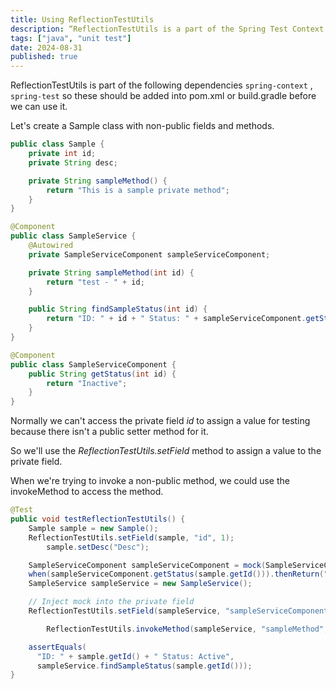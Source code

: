 ```yaml
---
title: Using ReflectionTestUtils
description: “ReflectionTestUtils is a part of the Spring Test Context framework. It's a collection for reflection-based utility methods used in a unit, and integration testing scenarios to set the non-public fields, invoke non-public methods, and inject dependencies.” — baeldung
tags: ["java", "unit test"]
date: 2024-08-31
published: true
---
```


ReflectionTestUtils is part of the following dependencies `spring-context` , `spring-test` so these should be added into pom.xml or build.gradle before we can use it.

Let's create a Sample class with non-public fields and methods.

```java
public class Sample {
	private int id;
	private String desc;

	private String sampleMethod() {
		return "This is a sample private method";
	}
}
```

```java
@Component
public class SampleService {
	@Autowired
	private SampleServiceComponent sampleServiceComponent;

	private String sampleMethod(int id) {
		return "test - " + id;
	}

	public String findSampleStatus(int id) {
		return "ID: " + id + " Status: " + sampleServiceComponent.getStatus(id);
	}
}

@Component
public class SampleServiceComponent {
	public String getStatus(int id) {
		return "Inactive";
	}
}
```

Normally we can't access the private field *id* to assign a value for testing because there isn't a public setter method for it.

So we'll use the *ReflectionTestUtils.setField* method to assign a value to the private field.

When we're trying to invoke a non-public method, we could use the invokeMethod to access the method.

```java
@Test
public void testReflectionTestUtils() {
    Sample sample = new Sample();
    ReflectionTestUtils.setField(sample, "id", 1);
		sample.setDesc("Desc");

    SampleServiceComponent sampleServiceComponent = mock(SampleServiceComponent.class);
    when(sampleServiceComponent.getStatus(sample.getId())).thenReturn("Active");
    SampleService sampleService = new SampleService();

    // Inject mock into the private field
    ReflectionTestUtils.setField(sampleService, "sampleServiceComponent", sampleServiceComponent);  

		ReflectionTestUtils.invokeMethod(sampleService, "sampleMethod", sample.getId());

    assertEquals(
      "ID: " + sample.getId() + " Status: Active", 
      sampleService.findSampleStatus(sample.getId()));
}
```